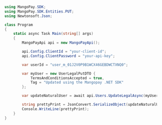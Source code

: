 ```csharp .NET 
using MangoPay.SDK;
using MangoPay.SDK.Entities.PUT;
using Newtonsoft.Json;

class Program
{
    static async Task Main(string[] args)
    {
        MangoPayApi api = new MangoPayApi();

        api.Config.ClientId = "your-client-id";
        api.Config.ClientPassword = "your-api-key";

        var userId = "user_m_01J2V0P9B1WCX46GEBDWCTXNQ0";

        var myUser = new UserLegalPutDTO {
            TermsAndConditionsAccepted = true,
            Tag = "Updated using the Mangopay .NET SDK"
        };

        var updateNaturalUser = await api.Users.UpdateLegalAsync(myUser, userId);

        string prettyPrint = JsonConvert.SerializeObject(updateNaturalUser, Formatting.Indented);
        Console.WriteLine(prettyPrint);
    }
}
```
